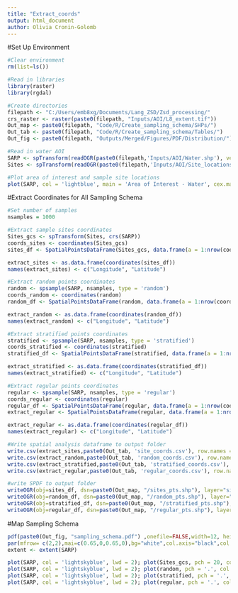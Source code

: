 ---
title: "Extract_coords"
output: html_document
author: Olivia Cronin-Golomb
---
#Set Up Environment
```{r}
#Clear environment
rm(list=ls())

#Read in libraries
library(raster)
library(rgdal)

#Create directories
filepath <- "C:/Users/emb8xg/Documents/Lang_ZSD/Zsd_processing/"
crs_raster <- raster(paste0(filepath, "Inputs/AOI/L8_extent.tif"))
Out_map <- paste0(filepath, "Code/R/Create_sampling_schema/SHPs/")
Out_tab <- paste0(filepath, "Code/R/Create_sampling_schema/Tables/")
Out_fig <- paste0(filepath, "Outputs/Merged/Figures/PDF/Distribution/")

#Read in water AOI
SARP <- spTransform(readOGR(paste0(filepath,'Inputs/AOI/Water.shp'), verbose = F), crs(crs_raster))
Sites <- spTransform(readOGR(paste0(filepath,'Inputs/AOI/Site_locations.shp'), verbose = F), crs(crs_raster))

#Plot area of interest and sample site locations
plot(SARP, col = 'lightblue', main = 'Area of Interest - Water', cex.main = 0.75, line = 0.25); plot(Sites, pch = 21, cex = 0.75, col = 'black', bg = 'red', add = T); legend(422000,4109000, legend = c("Sampling Site Locations"), col = 'black', pt.bg = 'red', pch = 21, cex = 0.4, pt.cex = 0.75)

```

#Extract Coordinates for All Sampling Schema
```{r}
#Set number of samples
nsamples = 1000 

#Extract sample sites coordinates
Sites_gcs <- spTransform(Sites, crs(SARP))
coords_sites <- coordinates(Sites_gcs)
sites_df <- SpatialPointsDataFrame(Sites_gcs, data.frame(a = 1:nrow(coords_sites)))

extract_sites <- as.data.frame(coordinates(sites_df))
names(extract_sites) <- c("Longitude", "Latitude")

#Extract random points coordinates
random <- spsample(SARP, nsamples, type = 'random')
coords_random <- coordinates(random)
random_df <- SpatialPointsDataFrame(random, data.frame(a = 1:nrow(coords_random)))

extract_random <- as.data.frame(coordinates(random_df))
names(extract_random) <- c("Longitude", "Latitude")

#Extract stratified points coordinates
stratified <- spsample(SARP, nsamples, type = 'stratified')
coords_stratified <- coordinates(stratified)
stratified_df <- SpatialPointsDataFrame(stratified, data.frame(a = 1:nrow(coords_stratified)))

extract_stratified <- as.data.frame(coordinates(stratified_df))
names(extract_stratified) <- c("Longitude", "Latitude")

#Extract regular points coordinates
regular <- spsample(SARP, nsamples, type = 'regular')
coords_regular <- coordinates(regular)
regular_df <- SpatialPointsDataFrame(regular, data.frame(a = 1:nrow(coords_regular)))
extract_regular <- SpatialPointsDataFrame(regular, data.frame(a = 1:nrow(coords_regular)))

extract_regular <- as.data.frame(coordinates(regular_df))
names(extract_regular) <- c("Longitude", "Latitude")

#Write spatial analysis dataframe to output folder
write.csv(extract_sites,paste0(Out_tab, 'site_coords.csv'), row.names = F)
write.csv(extract_random,paste0(Out_tab, 'random_coords.csv'), row.names = F)
write.csv(extract_stratified,paste0(Out_tab, 'stratified_coords.csv'), row.names = F)
write.csv(extract_regular,paste0(Out_tab, 'regular_coords.csv'), row.names = F)

#write SPDF to output folder
writeOGR(obj=sites_df, dsn=paste0(Out_map, "/sites_pts.shp"), layer="sites_df", driver="ESRI Shapefile")
writeOGR(obj=random_df, dsn=paste0(Out_map, "/random_pts.shp"), layer="random_df", driver="ESRI Shapefile")
writeOGR(obj=stratified_df, dsn=paste0(Out_map, "/stratified_pts.shp"), layer="stratified_df", driver="ESRI Shapefile")
writeOGR(obj=regular_df, dsn=paste0(Out_map, "/regular_pts.shp"), layer="regular_df", driver="ESRI Shapefile")

```

#Map Sampling Schema
```{r}
pdf(paste0(Out_fig, "sampling_schema.pdf") ,onefile=FALSE,width=12, height = 14, useDingbats=FALSE)
par(mfrow= c(2,2),mai=c(0.65,0,0.65,0),bg="white",col.axis="black",col.lab="black",lwd=2,col="black",tck=0,mgp=c(3,1,0), pty = 'm')
extent <- extent(SARP)

plot(SARP, col = 'lightskyblue', lwd = 2); plot(Sites_gcs, pch = 20, col = 'red', add = T);title("Site Sampling", line = 0, cex.main = 2); plot(extent, col = 'black', add = T, lwd = 2)
plot(SARP, col = 'lightskyblue', lwd = 2); plot(random, pch = '.', col = 'red', add = T);title("Random Sampling", line = 0, cex.main = 2); plot(extent, col = 'black', add = T, lwd = 2)
plot(SARP, col = 'lightskyblue', lwd = 2); plot(stratified, pch = '.', col = 'red', add = T);title("Stratified Random \nSampling", line = 0, cex.main = 2); plot(extent, col = 'black', add = T, lwd = 2)
plot(SARP, col = 'lightskyblue', lwd = 2); plot(regular, pch = '.', col = 'red', add = T);title("Regular Sampling", line = 0, cex.main = 2); plot(extent, col = 'black', add = T, lwd = 2)

```